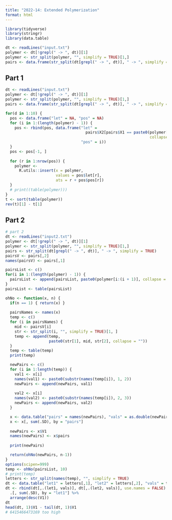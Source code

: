 ```yaml
---
title: "2022-14: Extended Polymerization"
format: html
---
```


```r
library(tidyverse)
library(stringr)
library(data.table)

dt <- readLines("input.txt")
polymer <- dt[!grepl(" -> ", dt)][1]
polymer <- str_split(polymer, "", simplify = TRUE)[1,]
pairs <- data.frame(str_split(dt[grepl(" -> ", dt)], " -> ", simplify = TRUE))
```

## Part 1

```r
dt <- readLines("input.txt")
polymer <- dt[!grepl(" -> ", dt)][1]
polymer <- str_split(polymer, "", simplify = TRUE)[1,]
pairs <- data.frame(str_split(dt[grepl(" -> ", dt)], " -> ", simplify = TRUE))

for(d in 1:10) {
  pos <- data.frame("let" = NA, "pos" = NA)
  for (i in 1:(length(polymer) - 1)) {
    pos <- rbind(pos, data.frame("let" =
                                   pairs$X2[pairs$X1 == paste0(polymer[i:(i + 1)],
                                                               collapse = "")],
                                 "pos" = i))
  }
  pos <- pos[-1, ]
  
  for (r in 1:nrow(pos)) {
    polymer <-
      R.utils::insert(x = polymer,
                      values = pos$let[r],
                      ats = r + pos$pos[r])
  }
  # print((table(polymer)))
}
t <- sort(table(polymer))
rev(t)[1] - t[1]
```

## Part 2



```r
# part 2
dt <- readLines("input2.txt")
polymer <- dt[!grepl(" -> ", dt)][1]
polymer <- str_split(polymer, "", simplify = TRUE)[1,]
pairs <- str_split(dt[grepl(" -> ", dt)], " -> ", simplify = TRUE)
pairsV <- pairs[,2]
names(pairsV) <- pairs[,1]

pairsList <- c()
for(i in 1:(length(polymer) - 1)) {
  pairsList <- append(pairsList, paste0(polymer[i:(i + 1)], collapse = ""))
}
pairsList <- table(pairsList)

ohNo <- function(x, n) {
  if(n == 1) { return(x) }
  
  pairsNames <- names(x)
  temp <- c()
  for (i in pairsNames) {
    mid <- pairsV[i]
    str <- str_split(i, "", simplify = TRUE)[1, ]
    temp <- append(temp,
                   paste0(str[1], mid, str[2], collapse = ""))
  }
  temp <- table(temp)
  print(temp)

  newPairs <- c()
  for (i in 1:length(temp)) {
    val1 <- x[i]
    names(val1) <- paste0(substr(names(temp[i]), 1, 2))
    newPairs <- append(newPairs, val1)
    
    val2 <- x[i]
    names(val2) <- paste0(substr(names(temp[i]), 2, 3))
    newPairs <- append(newPairs, val2)
  }

  x <- data.table("pairs" = names(newPairs), "vals" = as.double(newPairs))
  x <- x[, sum(.SD), by = "pairs"]
  
  newPairs <- x$V1
  names(newPairs) <- x$pairs
  
  print(newPairs)

  return(ohNo(newPairs, n-1))
}
options(scipen=999)
temp <- ohNo(pairsList, 10)
# print(temp)
letters <- str_split(names(temp), "", simplify = TRUE)
dt <- data.table("let1" = letters[,1], "let2" = letters[,2], "vals" = temp)
dt <- rbind(dt[,.(let1, vals)], dt[,.(let2, vals)], use.names = FALSE) %>%
  .[, sum(.SD), by = "let1"] %>%
  arrange(desc(V1))
dt
head(dt, 1)$V1 - tail(dt, 1)$V1
# 6415466473169 too high
```


